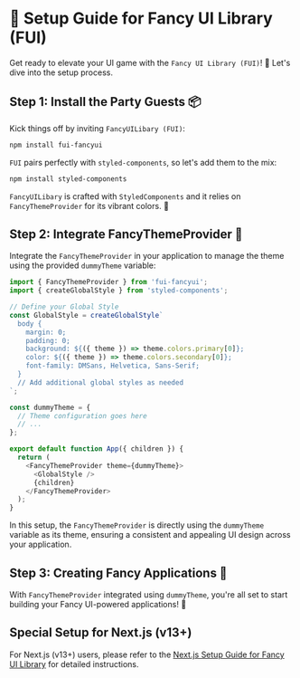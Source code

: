 
<Meta title="setup/Setup" />

# 🚀 Setup Guide for Fancy UI Library (FUI)

Get ready to elevate your UI game with the `Fancy UI Library (FUI)`! 🌟 Let's dive into the setup process.

## Step 1: Install the Party Guests 📦

Kick things off by inviting `FancyUILibary (FUI)`:

```bash
npm install fui-fancyui
```

`FUI` pairs perfectly with `styled-components`, so let's add them to the mix:

```bash
npm install styled-components
```

`FancyUILibary` is crafted with `StyledComponents` and it relies on `FancyThemeProvider` for its vibrant colors. 🌈

## Step 2: Integrate FancyThemeProvider 🎨

Integrate the `FancyThemeProvider` in your application to manage the theme using the provided `dummyTheme` variable:

```javascript
import { FancyThemeProvider } from 'fui-fancyui';
import { createGlobalStyle } from 'styled-components';

// Define your Global Style
const GlobalStyle = createGlobalStyle`
  body {
    margin: 0;
    padding: 0;
    background: ${({ theme }) => theme.colors.primary[0]};
    color: ${({ theme }) => theme.colors.secondary[0]};
    font-family: DMSans, Helvetica, Sans-Serif;
  }
  // Add additional global styles as needed
`;

const dummyTheme = {
  // Theme configuration goes here
  // ...
};

export default function App({ children }) {
  return (
    <FancyThemeProvider theme={dummyTheme}>
      <GlobalStyle />
      {children}
    </FancyThemeProvider>
  );
}
```

In this setup, the `FancyThemeProvider` is directly using the `dummyTheme` variable as its theme, ensuring a consistent and appealing UI design across your application.

## Step 3: Creating Fancy Applications 🌟

With `FancyThemeProvider` integrated using `dummyTheme`, you're all set to start building your Fancy UI-powered applications! 🎉

## Special Setup for Next.js (v13+)

For Next.js (v13+) users, please refer to the [Next.js Setup Guide for Fancy UI Library](./?path=/docs/stories-setupnext--docs) for detailed instructions.
